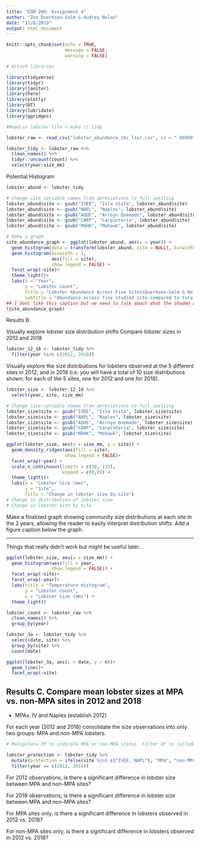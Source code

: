 ```yaml
---
title: "ESM 206: Assignment 4"
author: "Zoe Duerksen-Salm & Audrey Nolan"
date: "11/6/2019"
output: html_document
---
```


```r
knitr::opts_chunk$set(echo = TRUE,
                      message = FALSE,
                      warning = FALSE)
```

```r
# Attach libraries

library(tidyverse)
library(tidyr)
library(janitor)
library(here)
library(plotly)
library(DT)
library(lubridate)
library(ggridges)
```

```r
#Read in lobster file + make it tidy

lobster_raw <- read_csv("lobster_abundance_sbc_lter.csv", na = "-99999")

lobster_tidy <- lobster_raw %>% 
  clean_names() %>%
  tidyr::uncount(count) %>% 
  select(year:size_mm)
```

Potential Histogram
```r
lobster_abund <- lobster_tidy

# Change site variable names from abreviations to full spelling
lobster_abund$site <- gsub("IVEE", "Isla Vista", lobster_abund$site)
lobster_abund$site <- gsub("NAPL", "Naples", lobster_abund$site)
lobster_abund$site <- gsub("AQUE", "Arroyo Quemado", lobster_abund$site)
lobster_abund$site <- gsub("CARP", "Carpinteria", lobster_abund$site)
lobster_abund$site <- gsub("MOHK", "Mohawk", lobster_abund$site)

# Make a graph
site_abundance_graph <- ggplot(lobster_abund, aes(x = year)) +
  geom_histogram(data = transform(lobster_abund, site = NULL), binwidth = 1, fill = "gray90") + 
  geom_histogram(binwidth = 1,
                 aes(fill = site),
                 show.legend = FALSE) +
  facet_wrap(~site)+
  theme_light()+
  labs(x = "Year",
       y = "Lobster Count",
       title = "Lobster Abundance Across Five Sites(Duerksen-Salm & Nolan)", 
       subtitle = "Abundance across five studied site compared to total total lobsters counted across all sites")
## I dont like this caption but we need to talk about what the shaded area means
(site_abundance_graph)

```


Results B.

Visually explore lobster size distribution shifts
Compare lobster sizes in 2012 and 2018

```r
lobster_12_18 <- lobster_tidy %>% 
  filter(year %in% c(2012, 2018))
```

Visually explore the size distributions for lobsters observed at the 5 different sites in 2012, and in 2018
(i.e. you will have a total of 10 size distributions shown: for each of the 5 sites, one for 2012 and one for 2018).
```r
lobster_size <- lobster_12_18 %>% 
  select(year, site, size_mm)

# Change site variable names from abreviations to full spelling
lobster_size$site <- gsub("IVEE", "Isla Vista", lobster_size$site)
lobster_size$site <- gsub("NAPL", "Naples", lobster_size$site)
lobster_size$site <- gsub("AQUE", "Arroyo Quemado", lobster_size$site)
lobster_size$site <- gsub("CARP", "Carpinteria", lobster_size$site)
lobster_size$site <- gsub("MOHK", "Mohawk", lobster_size$site)
```


```r

ggplot(lobster_size, aes(x = size_mm, y = site)) +
  geom_density_ridges(aes(fill = site),
                      show.legend = FALSE)+
  facet_wrap(~year) +
  scale_x_continuous(limits = c(30, 135),
                     expand = c(0,0)) +
  theme_light()+
  labs(x = "Lobster Size (mm)",
       y = "Site",
       title = "Change in lobster size by site")
# Change in distribution of lobster size
# Change in lobster size by site

```

Make a finalized graph showing community size distributions at each site in the 2 years, allowing the reader to easily interpret distribution shifts. Add a figure caption below the graph. 


---

Things that really didn't work but might be useful later...

```r
ggplot(lobster_size, aes(x = size_mm)) +
  geom_histogram(aes(fill = year,
                 show.legend = FALSE)) +
  facet_wrap(~site)+
  facet_wrap(~year)+
  labs(title = "Temperature Histogram", 
       y = "Lobster Count", 
       x = "Lobster Size (mm)") +
  theme_light()
```

```r
lobster_count <- lobster_raw %>% 
  clean_names() %>%
  group_by(year)

lobster_3a <- lobster_tidy %>% 
  select(date, site) %>% 
  group_by(site) %>% 
  count(date)

ggplot(lobster_3a, aes(x = date, y = n))+
  geom_line()+
  facet_wrap(~site)
```

## Results C. Compare mean lobster sizes at MPA vs. non-MPA sites in 2012 and 2018 
- MPAs: IV and Naples (establish 2012)

For each year (2012 and 2018) consolidate the size observations into only two groups: MPA and non-MPA lobsters.

```r
# Manipulate df to indicate MPA or non-MPA status. Filter df to include only 2012 + 2018 observations.

lobster_protection <- lobster_tidy %>% 
  mutate(protection = ifelse(site %in% c("IVEE, NAPL"), "MPA", "non-MPA")) %>% 
  filter(year == c(2012, 2018))
```

For 2012 observations, is there a significant difference in lobster size between MPA and non-MPA sites? 

For 2018 observations, is there a significant difference in lobster size between MPA and non-MPA sites? 

For MPA sites only, is there a significant difference in lobsters observed in 2012 vs. 2018?

For non-MPA sites only, is there a significant difference in lobsters observed in 2012 vs. 2018?

